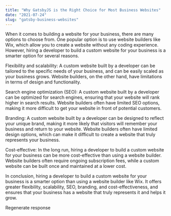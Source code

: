 ```yaml
---
title: "Why GatsbyJS is the Right Choice for Most Business Websites"
date: "2021-07-24"
slug: "gatsby-business-websites"
---
```


When it comes to building a website for your business, there are many options to choose from. One popular option is to use website builders like Wix, which allow you to create a website without any coding experience. However, hiring a developer to build a custom website for your business is a smarter option for several reasons.

Flexibility and scalability: A custom website built by a developer can be tailored to the specific needs of your business, and can be easily scaled as your business grows. Website builders, on the other hand, have limitations in terms of design and functionality.

Search engine optimization (SEO): A custom website built by a developer can be optimized for search engines, ensuring that your website will rank higher in search results. Website builders often have limited SEO options, making it more difficult to get your website in front of potential customers.

Branding: A custom website built by a developer can be designed to reflect your unique brand, making it more likely that visitors will remember your business and return to your website. Website builders often have limited design options, which can make it difficult to create a website that truly represents your business.

Cost-effective: In the long run, hiring a developer to build a custom website for your business can be more cost-effective than using a website builder. Website builders often require ongoing subscription fees, while a custom website can be built once and maintained at a lower cost.

In conclusion, hiring a developer to build a custom website for your business is a smarter option than using a website builder like Wix. It offers greater flexibility, scalability, SEO, branding, and cost-effectiveness, and ensures that your business has a website that truly represents it and helps it grow.



Regenerate response
